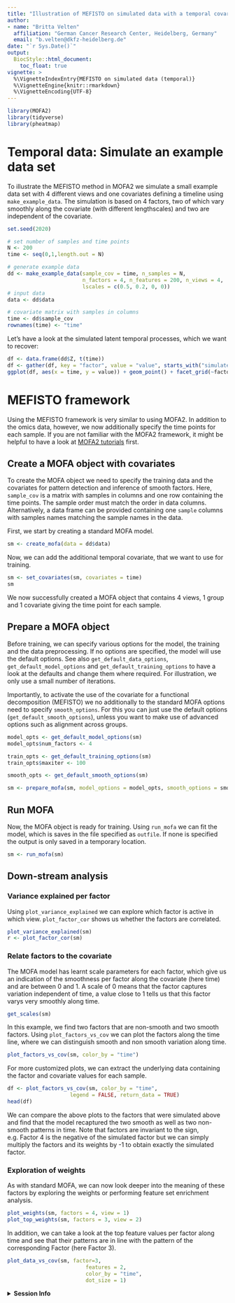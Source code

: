 ```yaml
---
title: "Illustration of MEFISTO on simulated data with a temporal covariate"
author:
- name: "Britta Velten"
  affiliation: "German Cancer Research Center, Heidelberg, Germany"
  email: "b.velten@dkfz-heidelberg.de"
date: "`r Sys.Date()`"
output:
  BiocStyle::html_document:
    toc_float: true
vignette: >
  %\VignetteIndexEntry{MEFISTO on simulated data (temporal)}
  %\VignetteEngine{knitr::rmarkdown}
  %\VignetteEncoding{UTF-8}
---
```


```r
library(MOFA2)
library(tidyverse)
library(pheatmap)
```

# Temporal data: Simulate an example data set
To illustrate the MEFISTO method in MOFA2 we simulate a small example data set with 4 different views and one covariates defining a timeline using `make_example_data`. The simulation is based on 4 factors, two of which vary smoothly along the covariate (with different lengthscales) and two are independent of the covariate.

```r
set.seed(2020)

# set number of samples and time points
N <- 200
time <- seq(0,1,length.out = N)

# generate example data
dd <- make_example_data(sample_cov = time, n_samples = N,
                        n_factors = 4, n_features = 200, n_views = 4,
                        lscales = c(0.5, 0.2, 0, 0))
# input data
data <- dd$data

# covariate matrix with samples in columns
time <- dd$sample_cov
rownames(time) <- "time"
```


Let's have a look at the simulated latent temporal processes, which we want to recover:
```r
df <- data.frame(dd$Z, t(time))
df <- gather(df, key = "factor", value = "value", starts_with("simulated_factor"))
ggplot(df, aes(x = time, y = value)) + geom_point() + facet_grid(~factor)
```

# MEFISTO framework
Using the MEFISTO framework is very similar to using MOFA2. In addition to the omics data, however, we now additionally specify the time points for each sample. If you are not familiar with the MOFA2 framework, it might be helpful to have a look at [MOFA2 tutorials](https://biofam.github.io/MOFA2/tutorials.html) first.

## Create a MOFA object with covariates
To create the MOFA object we need to specify the training data and the covariates for pattern detection and inference of smooth factors. Here, `sample_cov` is a matrix with samples in columns and one row containing the time points. The sample order must match the order in data columns. Alternatively, a data frame can be provided containing one `sample` columns with samples names matching the sample names in the data.

First, we start by creating a standard MOFA model.
```r
sm <- create_mofa(data = dd$data)
```

Now, we can add the additional temporal covariate, that we want to use for training.
```r
sm <- set_covariates(sm, covariates = time)
sm
```
We now successfully created a MOFA object that contains 4 views, 1 group and 1 covariate giving the time point for each sample.

## Prepare a MOFA object
Before training, we can specify various options for the model, the training and the data preprocessing. If no options are specified, the model will use the default options. See also `get_default_data_options`, `get_default_model_options` and `get_default_training_options` to have a look at the defaults and change them where required. For illustration, we only use a small number of iterations.

Importantly, to activate the use of the covariate for a functional decomposition (MEFISTO) we no additionally to the standard MOFA options need to specify `smooth_options`. For this you can just use the default options (`get_default_smooth_options`), unless you want to make use of advanced options such as alignment across groups.

```r
model_opts <- get_default_model_options(sm)
model_opts$num_factors <- 4

train_opts <- get_default_training_options(sm)
train_opts$maxiter <- 100

smooth_opts <- get_default_smooth_options(sm)

sm <- prepare_mofa(sm, model_options = model_opts, smooth_options = smooth_opts, training_options = train_opts)
```

## Run MOFA
Now, the MOFA object is ready for training. Using `run_mofa` we can fit the model, which is saves in the file specified as `outfile`. If none is specified the output is only saved in a temporary location.
```r
sm <- run_mofa(sm)
```


## Down-stream analysis
### Variance explained per factor
Using `plot_variance_explained` we can explore which factor is active in which view. `plot_factor_cor` shows us whether the factors are correlated.
```r
plot_variance_explained(sm)
r <- plot_factor_cor(sm)
```


### Relate factors to the covariate
The MOFA model has learnt scale parameters for each factor, which give us an indication of the smoothness per factor along the covariate (here time) and are between 0 and 1. A scale of 0 means that the factor captures variation independent of time, a value close to 1 tells us that this factor varys very smoothly along time. 
```r
get_scales(sm)
```

In this example, we find two factors that are non-smooth and two smooth factors. Using `plot_factors_vs_cov` we can plot the factors along the time line, where we can distinguish smooth and non smooth variation along time.
```r
plot_factors_vs_cov(sm, color_by = "time")
```

For more customized plots, we can extract the underlying data containing the factor and covariate values for each sample.
```r
df <- plot_factors_vs_cov(sm, color_by = "time",
                    legend = FALSE, return_data = TRUE)
head(df)
```

We can compare the above plots to the factors that were simulated above and find that the model recaptured the two smooth as well as two non-smooth patterns in time. Note that factors are invariant to the sign, e.g. Factor 4 is the negative of the simulated factor but we can simply multiply the factors and its weights by -1 to obtain exactly the simulated factor.


### Exploration of weights
As with standard MOFA, we can now look deeper into the meaning of these factors by exploring the weights or performing feature set enrichment analysis.
```r
plot_weights(sm, factors = 4, view = 1)
plot_top_weights(sm, factors = 3, view = 2)
```

In addition, we can take a look at the top feature values per factor along time and see that their patterns are in line with the pattern of the corresponding Factor (here Factor 3).
```r
plot_data_vs_cov(sm, factor=3,
                         features = 2,
                         color_by = "time",
                         dot_size = 1)
```


<details>
  <summary>**Session Info**</summary>
  
```r
sessionInfo()
```

</details>
